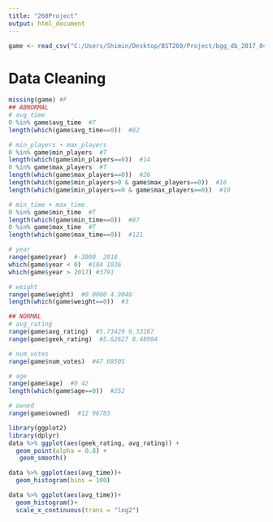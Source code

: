 ---
title: "260Project"
output: html_document
---

```{r}
game <- read_csv("C:/Users/Shimin/Desktop/BST260/Project/bgg_db_2017_04.csv")
```

# Data Cleaning 
```{r}
missing(game) #F
## ABNORMAL
# avg_time
0 %in% game$avg_time  #T
length(which(game$avg_time==0))  #82

# min_players + max_players
0 %in% game$min_players  #T
length(which(game$min_players==0))  #14
0 %in% game$max_players  #T
length(which(game$max_players==0))  #26
length(which(game$min_players>0 & game$max_players==0))  #16
length(which(game$min_players==0 & game$max_players==0))  #10

# min_time + max_time
0 %in% game$min_time  #T
length(which(game$min_time==0))  #87
0 %in% game$max_time  #T
length(which(game$max_time==0))  #121

# year
range(game$year)  #-3000  2018
which(game$year < 0)  #104 1036
which(game$year > 2017) #3791

# weight
range(game$weight)  #0.0000 4.9048
length(which(game$weight==0))  #3

## NORMAL
# avg_rating
range(game$avg_rating)  #5.73429 9.33167
range(game$geek_rating)  #5.62627 8.48904

# num_votes
range(game$num_votes)  #47 68505

# age
range(game$age)  #0 42
length(which(game$age==0))  #252

# owned
range(game$owned)  #12 96783
```



```{r}
library(ggplot2)
library(dplyr)
data %>% ggplot(aes(geek_rating, avg_rating)) +
  geom_point(alpha = 0.8) +
   geom_smooth()
```

```{r}
data %>% ggplot(aes(avg_time))+
  geom_histogram(bins = 100) 
```

```{r}
data %>% ggplot(aes(avg_time))+
  geom_histogram()+
  scale_x_continuous(trans = "log2") 
```

```{r}

```










